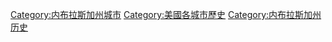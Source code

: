 [[Category:内布拉斯加州城市|Category:内布拉斯加州城市]]
[[Category:美國各城市歷史|Category:美國各城市歷史]]
[[Category:内布拉斯加州历史|Category:内布拉斯加州历史]]